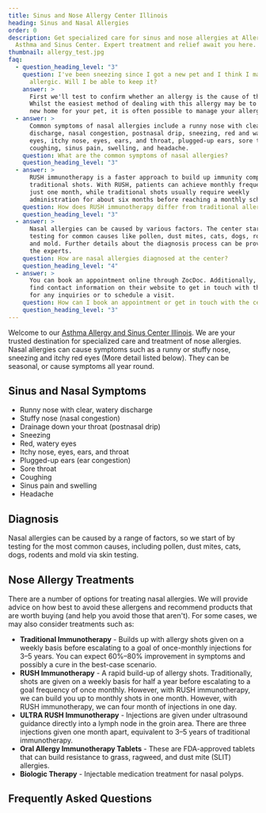 ```yaml
---
title: Sinus and Nose Allergy Center Illinois
heading: Sinus and Nasal Allergies
order: 0
description: Get specialized care for sinus and nose allergies at Allergy,
  Asthma and Sinus Center. Expert treatment and relief await you here.
thumbnail: allergy_test.jpg
faq:
  - question_heading_level: "3"
    question: I've been sneezing since I got a new pet and I think I may be
      allergic. Will I be able to keep it?
    answer: >
      First we'll test to confirm whether an allergy is the cause of this.
      Whilst the easiest method of dealing with this allergy may be to find a
      new home for your pet, it is often possible to manage your allergy.
  - answer: >
      Common symptoms of nasal allergies include a runny nose with clear
      discharge, nasal congestion, postnasal drip, sneezing, red and watery
      eyes, itchy nose, eyes, ears, and throat, plugged-up ears, sore throat,
      coughing, sinus pain, swelling, and headache.
    question: What are the common symptoms of nasal allergies?
    question_heading_level: "3"
  - answer: >
      RUSH immunotherapy is a faster approach to build up immunity compared to
      traditional shots. With RUSH, patients can achieve monthly frequency in
      just one month, while traditional shots usually require weekly
      administration for about six months before reaching a monthly schedule.
    question: How does RUSH immunotherapy differ from traditional allergy shots?
    question_heading_level: "3"
  - answer: >
      Nasal allergies can be caused by various factors. The center starts by
      testing for common causes like pollen, dust mites, cats, dogs, rodents,
      and mold. Further details about the diagnosis process can be provided by
      the experts.
    question: How are nasal allergies diagnosed at the center?
    question_heading_level: "4"
  - answer: >
      You can book an appointment online through ZocDoc. Additionally, you can
      find contact information on their website to get in touch with their team
      for any inquiries or to schedule a visit.
    question: How can I book an appointment or get in touch with the center?
    question_heading_level: "3"
---
```

Welcome to our [Asthma Allergy and Sinus Center Illinois](/). We are your trusted destination for specialized care and treatment of nose allergies. Nasal allergies can cause symptoms such as a runny or stuffy nose, sneezing and itchy red eyes (More detail listed below). They can be seasonal, or cause symptoms all year round.

<ButtonList />

## Sinus and Nasal Symptoms

- Runny nose with clear, watery discharge
- Stuffy nose (nasal congestion)
- Drainage down your throat (postnasal drip)
- Sneezing
- Red, watery eyes
- Itchy nose, eyes, ears, and throat
- Plugged-up ears (ear congestion)
- Sore throat
- Coughing
- Sinus pain and swelling
- Headache

## Diagnosis

Nasal allergies can be caused by a range of factors, so we start of by testing for the most common causes, including pollen, dust mites, cats, dogs, rodents and mold via skin testing.

## Nose Allergy Treatments

There are a number of options for treating nasal allergies. We will provide advice on how best to avoid these allergens and recommend products that are worth buying (and help you avoid those that aren't). For some cases, we may also consider treatments such as:

- **Traditional Immunotherapy** - Builds up with allergy shots given on a weekly basis before escalating to a goal of once-monthly injections for 3–5 years. You can expect 60%–80% improvement in symptoms and possibly a cure in the best-case scenario.
- **RUSH Immunotherapy** - A rapid build-up of allergy shots. Traditionally, shots are given on a weekly basis for half a year before escalating to a goal frequency of once monthly. However, with RUSH immunotherapy, we can build you up to monthly shots in one month. However, with RUSH immunotherapy, we can four month of injections in one day.
- **ULTRA RUSH Immunotherapy** - Injections are given under ultrasound guidance directly into a lymph node in the groin area. There are three injections given one month apart, equivalent to 3–5 years of traditional immunotherapy.
- **Oral Allergy Immunotherapy Tablets** - These are FDA-approved tablets that can build resistance to grass, ragweed, and dust mite (SLIT) allergies.
- **Biologic Therapy** - Injectable medication treatment for nasal polyps.

<ContactBanner />

## Frequently Asked Questions




